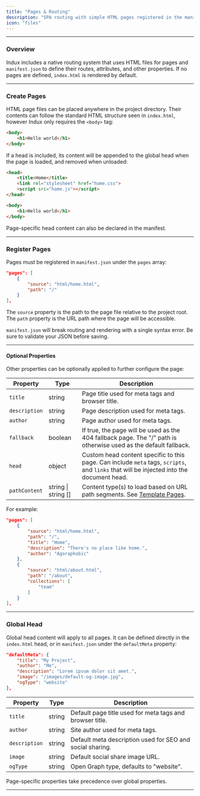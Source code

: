 ```yaml
---
title: "Pages & Routing"
description: "SPA routing with simple HTML pages registered in the manifest."
icon: "files"
---
```


---

### Overview

Indux includes a native routing system that uses HTML files for pages and `manifest.json` to define their routes, attributes, and other properties. If no pages are defined, `index.html` is rendered by default.

---

### Create Pages

HTML page files can be placed anywhere in the project directory. Their contents can follow the standard HTML structure seen in `index.html`, however Indux only requires the `<body>` tag:

```html home.html
<body>
    <h1>Hello world</h1>
</body>
```

If a head is included, its content will be appended to the global head when the page is loaded, and removed when unloaded:

```html home.html
<head>
    <title>Home</title>
    <link rel="stylesheet" href="home.css">
    <script src="home.js"></script>
</head>

<body>
    <h1>Hello world</h1>
</body>
```

<Note>Page-specific head content can also be declared in the manifest.</Note>

---

### Register Pages

Pages must be registered in `manifest.json` under the `pages` array:

```json manifest.json
"pages": [
    {
        "source": "html/home.html",
        "path": "/"
    }
],
```

The `source` property is the path to the page file relative to the project root. The `path` property is the URL path where the page will be accessible.

<Warning>`manifest.json` will break routing and rendering with a single syntax error. Be sure to validate your JSON before saving.</Warning>

---

#### Optional Properties

Other properties can be optionally applied to further configure the page:

| Property | Type | Description |
|----------|------|-------------|
| `title` | string | Page title used for meta tags and browser title. |
| `description` | string | Page description used for meta tags. |
| `author` | string | Page author used for meta tags. |
| `fallback` | boolean | If true, the page will be used as the 404 fallback page. The "/" path is otherwise used as the default fallback. |
| `head` | object | Custom head content specific to this page. Can include `meta` tags, `scripts`, and `links` that will be injected into the document head. |
| `pathContent` | string \| string [] | Content type(s) to load based on URL path segments. See [Template Pages](/abilities/template-pages). |

For example:

```json manifest.json
"pages": [
    {
        "source": "html/home.html",
        "path": "/",
        "title": "Home",
        "description": "There's no place like home.",
        "author": "Agoraphobic"
    },
    {
        "source": "html/about.html",
        "path": "/about",
        "collections": [
            "team"
        ]
    }
],
```

---

### Global Head

Global head content will apply to all pages. It can be defined directly in the `index.html` head, or in `manifest.json` under the `defaultMeta` property:

```json manifest.json
"defaultMeta": {
    "title": "My Project",
    "author": "Me",
    "description": "Lorem ipsum dolor sit amet.",
    "image": "/images/default-og-image.jpg",
    "ogType": "website"
},
```

| Property | Type | Description |
|----------|------|-------------|
| `title` | string | Default page title used for meta tags and browser title. |
| `author` | string | Site author used for meta tags. |
| `description` | string | Default meta description used for SEO and social sharing. |
| `image` | string | Default social share image URL. |
| `ogType` | string | Open Graph type, defaults to "website". |

<Note>Page-specific properties take precedence over global properties.</Note>

---